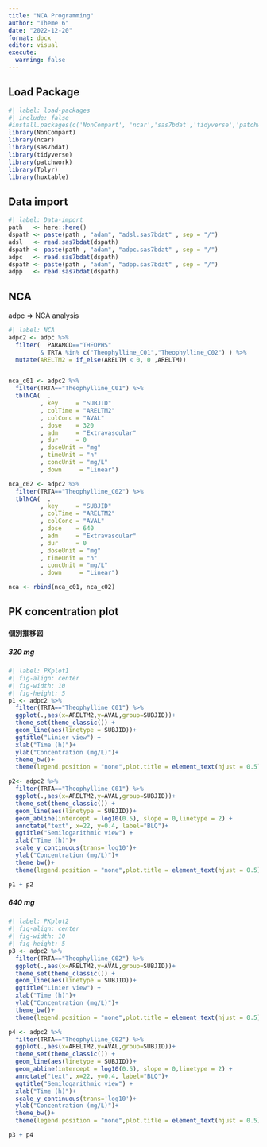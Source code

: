 ```yaml
---
title: "NCA Programming"
author: "Theme 6"
date: "2022-12-20"
format: docx
editor: visual
execute:
  warning: false
---
```


## Load Package

```r
#| label: load-packages
#| include: false
#install.packages(c('NonCompart', 'ncar','sas7bdat','tidyverse','patchwork','Tplyr','huxtable'))
library(NonCompart)
library(ncar)
library(sas7bdat)
library(tidyverse)
library(patchwork)
library(Tplyr)
library(huxtable)
```

## Data import

```r
#| label: Data-import
path   <- here::here()
dspath <- paste(path , "adam", "adsl.sas7bdat" , sep = "/")
adsl   <- read.sas7bdat(dspath)
dspath <- paste(path , "adam", "adpc.sas7bdat" , sep = "/")
adpc   <- read.sas7bdat(dspath)
dspath <- paste(path , "adam", "adpp.sas7bdat" , sep = "/")
adpp   <- read.sas7bdat(dspath)
```

## NCA

adpc =\> NCA analysis

```r
#| label: NCA
adpc2 <- adpc %>%
  filter(  PARAMCD=="THEOPHS" 
         & TRTA %in% c("Theophylline_C01","Theophylline_C02") ) %>%
  mutate(ARELTM2 = if_else(ARELTM < 0, 0 ,ARELTM))


nca_c01 <- adpc2 %>% 
  filter(TRTA=="Theophylline_C01") %>%
  tblNCA(  .
         , key     = "SUBJID"
         , colTime = "ARELTM2"
         , colConc = "AVAL"
         , dose    = 320
         , adm     = "Extravascular"
         , dur     = 0
         , doseUnit = "mg"
         , timeUnit = "h"
         , concUnit = "mg/L"
         , down     = "Linear")

nca_c02 <- adpc2 %>% 
  filter(TRTA=="Theophylline_C02") %>%
  tblNCA(  .
         , key     = "SUBJID"
         , colTime = "ARELTM2"
         , colConc = "AVAL"
         , dose    = 640
         , adm     = "Extravascular"
         , dur     = 0
         , doseUnit = "mg"
         , timeUnit = "h"
         , concUnit = "mg/L"
         , down     = "Linear")

nca <- rbind(nca_c01, nca_c02)
```

## PK concentration plot

#### 個別推移図

##### 320 mg

```r
#| label: PKplot1
#| fig-align: center
#| fig-width: 10
#| fig-height: 5
p1 <- adpc2 %>% 
  filter(TRTA=="Theophylline_C01") %>%
  ggplot(.,aes(x=ARELTM2,y=AVAL,group=SUBJID))+
  theme_set(theme_classic()) +
  geom_line(aes(linetype = SUBJID))+
  ggtitle("Linier view") +
  xlab("Time (h)")+
  ylab("Concentration (mg/L)")+
  theme_bw()+ 
  theme(legend.position = "none",plot.title = element_text(hjust = 0.5)) 

p2<- adpc2 %>% 
  filter(TRTA=="Theophylline_C01") %>%
  ggplot(.,aes(x=ARELTM2,y=AVAL,group=SUBJID))+ 
  theme_set(theme_classic()) +
  geom_line(aes(linetype = SUBJID))+
  geom_abline(intercept = log10(0.5), slope = 0,linetype = 2) +
  annotate("text", x=22, y=0.4, label="BLQ")+
  ggtitle("Semilogarithmic view") +
  xlab("Time (h)")+
  scale_y_continuous(trans='log10')+
  ylab("Concentration (mg/L)")+
  theme_bw()+ 
  theme(legend.position = "none",plot.title = element_text(hjust = 0.5))

p1 + p2

```

##### 640 mg

```r
#| label: PKplot2
#| fig-align: center
#| fig-width: 10
#| fig-height: 5
p3 <- adpc2 %>% 
  filter(TRTA=="Theophylline_C02") %>%
  ggplot(.,aes(x=ARELTM2,y=AVAL,group=SUBJID))+
  theme_set(theme_classic()) +
  geom_line(aes(linetype = SUBJID))+
  ggtitle("Linier view") +
  xlab("Time (h)")+
  ylab("Concentration (mg/L)")+
  theme_bw()+ 
  theme(legend.position = "none",plot.title = element_text(hjust = 0.5)) 

p4 <- adpc2 %>% 
  filter(TRTA=="Theophylline_C02") %>%
  ggplot(.,aes(x=ARELTM2,y=AVAL,group=SUBJID))+ 
  theme_set(theme_classic()) +
  geom_line(aes(linetype = SUBJID))+
  geom_abline(intercept = log10(0.5), slope = 0,linetype = 2) +
  annotate("text", x=22, y=0.4, label="BLQ")+
  ggtitle("Semilogarithmic view") +
  xlab("Time (h)")+
  scale_y_continuous(trans='log10')+
  ylab("Concentration (mg/L)")+
  theme_bw()+ 
  theme(legend.position = "none",plot.title = element_text(hjust = 0.5)) 

p3 + p4

```
